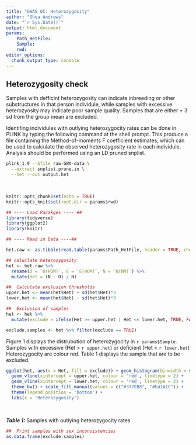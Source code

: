 ```yaml
---
title: "GWAS QC: Heterozygosity"
author: "Shea Andrews"
date: "`r Sys.Date()`"
output: html_document
params:
    Path_HetFile: 
    Sample: 
    rwd:
editor_options: 
  chunk_output_type: console
---
```


## Heterozygosity check 

Samples with defficint heterozygosity can indicate inbreeding or other substructures in that person individule, while samples with excessive heterozyosity may indicate poor sample quality. Samples that are either ± 3 sd from the group mean are excluded.
<br> 

Identifing individules with outlying heterozygocity rates can be done in PLINK by typing the following command at the shell prompt. This produce a file containing the Method-of-moments F coefficient estimates, which can be used to calculate the observed heterozygosity rate in each individule. Analysis should be performed using an LD pruned snplist. 
```bash
plink_1.9 --bfile raw-GWA-data \
  --extract snplist.prune.in \
  --het --out output.het
```
<br> 

```r
knitr::opts_chunk$set(echo = TRUE)
knitr::opts_knit$set(root.dir = params$rwd)

## ---- Load Pacakges ---- ##
library(tidyverse)
library(ggplot2)
library(knitr)

```

```r
## ---- Read in Data ----##

het.raw <- as.tibble(read.table(params$Path_HetFile, header = TRUE, check.names = FALSE, as.is = TRUE))
```

```r
## caluclate heterozygosity
het <- het.raw %>% 
  rename(O = `O(HOM)`, E = `E(HOM)`, N = `N(NM)`) %>%
  mutate(Het = (N - O) / N)

##  Calculate exclusion thresholds
upper.het <- mean(het$Het) + sd(het$Het)*3
lower.het <- mean(het$Het) - sd(het$Het)*3

##  Exclusion of samples  
het <- het %>%  
  mutate(exclude = ifelse(Het >= upper.het | Het <= lower.het, TRUE, FALSE))

exclude.samples <- het %>% filter(exclude == TRUE)
```

Figure 1 displays the distrubution of heterozygocity in `r params$Sample`. Samples with excessive (Het > `r upper.het`) or deficient (Het < `r lower.het`) Heterozygocity are colour red. Table 1 displays the sample that are to be excluded.
```r
ggplot(het, aes(x = Het, fill = exclude)) + geom_histogram(binwidth = 0.001) + 
  geom_vline(xintercept = upper.het, colour = 'red', linetype = 2) +
  geom_vline(xintercept = lower.het, colour = 'red', linetype = 2) +
  theme_bw() + scale_fill_manual(values = c("#377EB8", "#E41A1C")) + 
  theme(legend.position = 'bottom') + 
  labs(x = 'Heterozygosity')
```
\

***Table 1:*** Samples with outlying heterozygocity rates
```r
##  Print samples with sex inconsistencies
as.data.frame(exclude.samples)
```


<br>
